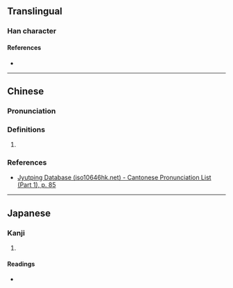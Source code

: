 {{character info}}
==Translingual==

===Han character===
{{Han char|rn=31|rad=囗|as=02|sn=5|four=|canj=WI|ids=⿴囗厶}}

====References====
* {{Han ref|kx=0216.231|dkj=04683|hdz=10711.050|uh=56DC|ud=22236}}

----

==Chinese==
{{zh-forms}}

===Pronunciation===
{{zh-pron
|m=nín
|c=nan4,lan4
|mc=y
|oc=y
|cat=
}}

===Definitions===
{{zh-hanzi}}

# {{rfdef|zh|sort=囗02}}

===References===
* [http://www.iso10646hk.net/jp/document/download.jsp Jyutping Database (iso10646hk.net) - Cantonese Pronunciation List (Part 1), p. 85]

----

==Japanese==

===Kanji===
{{ja-kanji|grade=|rs=囗02}}

# {{rfdef|ja|sort=囗02}}

====Readings====
* {{ja-readings|on=じん, にん|kun=かしこ-い}}